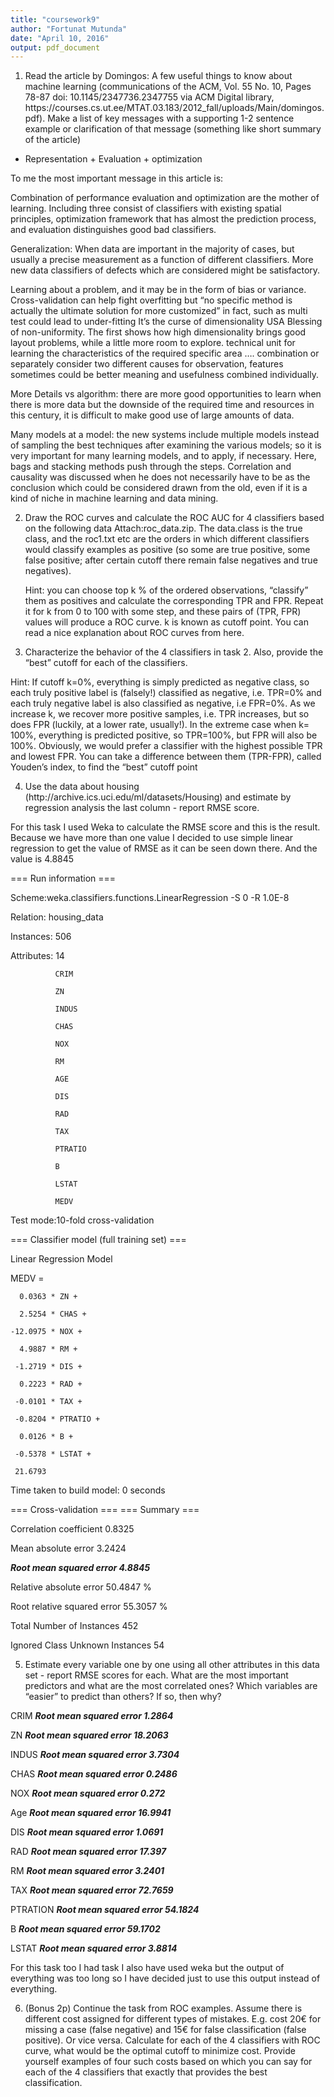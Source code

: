 ```yaml
---
title: "coursework9"
author: "Fortunat Mutunda"
date: "April 10, 2016"
output: pdf_document
---
```



1. Read the article by Domingos: A few useful things to know about machine learning (communications of the ACM, Vol. 55 No. 10, Pages 78-87 doi: 10.1145/2347736.2347755 via ACM Digital library, https://courses.cs.ut.ee/MTAT.03.183/2012_fall/uploads/Main/domingos.pdf). Make a list of key messages with a supporting 1-2 sentence example or clarification of that message (something like short summary of the article)

* Representation + Evaluation + optimization

To me the most important message in this article is:

Combination of performance evaluation and optimization are the mother of learning. Including three consist of classifiers with existing spatial principles, optimization framework that has almost the prediction process, and evaluation distinguishes good bad classifiers.


Generalization: When data are important in the majority of cases, but usually a precise measurement as a function of different classifiers. More new data classifiers of defects which are considered might be satisfactory.


Learning about a problem, and it may be in the form of bias or variance. Cross-validation can help fight overfitting but "no specific method is actually the ultimate solution for more customized" in fact, such as multi test could lead to under-fitting
It's the curse of dimensionality USA Blessing of non-uniformity. The first shows how high dimensionality brings good layout problems, while a little more room to explore.
technical unit for learning the characteristics of the required specific area .... combination or separately consider two different causes for observation, features sometimes could be better meaning and usefulness combined individually.


More Details vs algorithm: there are more good opportunities to learn when there is more data but the downside of the required time and resources in this century, it is difficult to make good use of large amounts of data.

Many models at a model: the new systems include multiple models instead of sampling the best techniques after examining the various models; so it is very important for many learning models, and to apply, if necessary. Here, bags and stacking methods push through the steps.
Correlation and causality was discussed when he does not necessarily have to be as the conclusion which could be considered drawn from the old, even if it is a kind of niche in machine learning and data mining.





2. Draw the ROC curves and calculate the ROC AUC for 4 classifiers based on the following data Attach:roc_data.zip. The data.class is the true class, and the roc1.txt etc are the orders in which different classifiers would classify examples as positive (so some are true positive, some false positive; after certain cutoff there remain false negatives and true negatives).

   Hint: you can choose top k % of the ordered observations, "classify" them as positives and calculate the corresponding    TPR and FPR. Repeat it for    k from 0 to 100 with some step, and these pairs of (TPR, FPR) values will produce a ROC       curve.    k is known as cutoff point.
   You can read a nice explanation about ROC curves from here.
   
  

3. Characterize the behavior of the 4 classifiers in task 2. Also, provide the "best" cutoff for each of the classifiers.

Hint: If cutoff k=0%, everything is simply predicted as negative class, so each truly positive label is (falsely!) classified as negative, i.e. TPR=0% and each truly negative label is also classified as negative, i.e FPR=0%. As we increase k, we recover more positive samples, i.e. TPR increases, but so does FPR (luckily, at a lower rate, usually!). In the extreme case when k= 100%, everything is predicted positive, so TPR=100%, but FPR will also be 100%.
Obviously, we would prefer a classifier with the highest possible TPR and lowest FPR. You can take a difference between them (TPR-FPR), called Youden's index, to find the "best" cutoff point




4. Use the data about housing (http://archive.ics.uci.edu/ml/datasets/Housing) and estimate by regression analysis the last column - report RMSE score.


For this task I used Weka to calculate the RMSE score and this is the result. Because we have more than one value 
I decided to use simple linear regression to get the value of RMSE as it can be seen down there. And the value is 4.8845


=== Run information ===

Scheme:weka.classifiers.functions.LinearRegression -S 0 -R 1.0E-8

Relation:     housing_data

Instances:    506

Attributes:   14

              CRIM

              ZN

              INDUS

              CHAS

              NOX

              RM

              AGE

              DIS

              RAD

              TAX

              PTRATIO

              B

              LSTAT

              MEDV

Test mode:10-fold cross-validation

=== Classifier model (full training set) ===


Linear Regression Model

MEDV =

      0.0363 * ZN +

      2.5254 * CHAS +

    -12.0975 * NOX +

      4.9887 * RM +

     -1.2719 * DIS +

      0.2223 * RAD +

     -0.0101 * TAX +

     -0.8204 * PTRATIO +

      0.0126 * B +

     -0.5378 * LSTAT +

     21.6793

Time taken to build model: 0 seconds

=== Cross-validation ===
=== Summary ===

Correlation coefficient                  0.8325

Mean absolute error                      3.2424

***Root mean squared error                  4.8845***

Relative absolute error                 50.4847 %

Root relative squared error             55.3057 %

Total Number of Instances              452     

Ignored Class Unknown Instances                 54     


5. Estimate every variable one by one using all other attributes in this data set - report RMSE scores for each. What are the most important predictors and what are the most correlated ones? Which variables are "easier" to predict than others? If so, then why?

CRIM
***Root mean squared error                  1.2864***

ZN
***Root mean squared error                 18.2063***

INDUS
***Root mean squared error                  3.7304***

CHAS
***Root mean squared error                  0.2486***

NOX
***Root mean squared error                  0.272 ***


Age
***Root mean squared error                 16.9941***

DIS
***Root mean squared error                  1.0691***

RAD
***Root mean squared error                 17.397***

RM
***Root mean squared error                  3.2401***

TAX
***Root mean squared error                 72.7659***

PTRATION
***Root mean squared error                 54.1824***

B
***Root mean squared error                 59.1702***

LSTAT
***Root mean squared error                  3.8814***

For this task too I had task I also have used weka but the output of everything was too long so I have decided just to use this output instead of everything.

6. (Bonus 2p) Continue the task from ROC examples. Assume there is different cost assigned for different types of mistakes. E.g. cost 20€ for missing a case (false negative) and 15€ for false classification (false positive). Or vice versa. Calculate for each of the 4 classifiers with ROC curve, what would be the optimal cutoff to minimize cost. Provide yourself examples of four such costs based on which you can say for each of the 4 classifiers that exactly that provides the best classification.